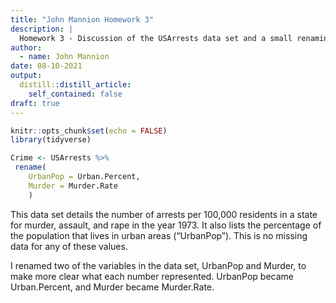 ```yaml
---
title: "John Mannion Homework 3"
description: |
  Homework 3 - Discussion of the USArrests data set and a small renaming of the columns for clarity. 
author:
  - name: John Mannion
date: 08-10-2021
output:
  distill::distill_article:
    self_contained: false
draft: true
---
```

```r
knitr::opts_chunk$set(echo = FALSE)
library(tidyverse)
```
```r
Crime <- USArrests %>%
 rename(
    UrbanPop = Urban.Percent,
    Murder = Murder.Rate
    )
```

This data set details the number of arrests per 100,000 residents in a state for murder, assault, and rape in the year 1973. It also lists the percentage of the population that lives in urban areas ("UrbanPop"). This is no missing data for any of these values. 

I renamed two of the variables in the data set, UrbanPop and Murder, to make more clear what each number represented. UrbanPop became Urban.Percent, and Murder became Murder.Rate.
